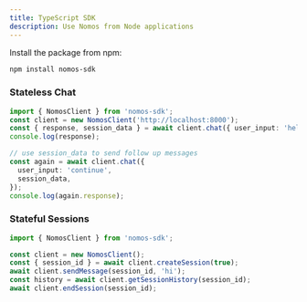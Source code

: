 ```yaml
---
title: TypeScript SDK
description: Use Nomos from Node applications
---
```


Install the package from npm:

```bash
npm install nomos-sdk
```

### Stateless Chat

```ts
import { NomosClient } from 'nomos-sdk';
const client = new NomosClient('http://localhost:8000');
const { response, session_data } = await client.chat({ user_input: 'hello' });
console.log(response);

// use session_data to send follow up messages
const again = await client.chat({
  user_input: 'continue',
  session_data,
});
console.log(again.response);
```

### Stateful Sessions

```ts
import { NomosClient } from 'nomos-sdk';

const client = new NomosClient();
const { session_id } = await client.createSession(true);
await client.sendMessage(session_id, 'hi');
const history = await client.getSessionHistory(session_id);
await client.endSession(session_id);
```
